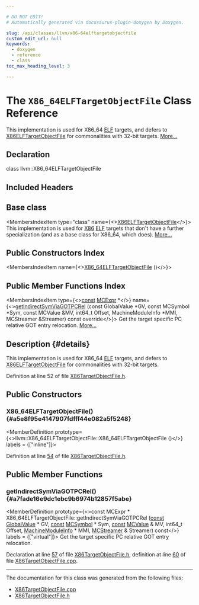 ```yaml
---

# DO NOT EDIT!
# Automatically generated via docusaurus-plugin-doxygen by Doxygen.

slug: /api/classes/llvm/x86-64elftargetobjectfile
custom_edit_url: null
keywords:
  - doxygen
  - reference
  - class
toc_max_heading_level: 3

---
```





# The `X86_64ELFTargetObjectFile` Class Reference

<DoxygenPage pluginConfig={pluginConfig}>

This implementation is used for X86&#95;64 <a href="/docs/api/namespaces/llvm/elf">ELF</a> targets, and defers to <a href="/docs/api/classes/llvm/x86elftargetobjectfile">X86ELFTargetObjectFile</a> for commonalities with 32-bit targets. <a href="#details">More...</a>

## Declaration

<CodeBlock>class llvm::X86_64ELFTargetObjectFile</CodeBlock>

## Included Headers

<IncludesList>
<IncludesListItem
  filePath="Target/X86/X86TargetObjectFile.h"
  permalink="/docs/api/files/lib/lib/target/lib/target/x86/x86targetobjectfile-h"
  isLocal="true" />
</IncludesList>

## Base class

<MembersIndex>

<MembersIndexItem
  type="class"
  name={<><a href="/docs/api/classes/llvm/x86elftargetobjectfile">X86ELFTargetObjectFile</a></>}>
This implementation is used for <a href="/docs/api/namespaces/llvm/x86">X86</a> <a href="/docs/api/namespaces/llvm/elf">ELF</a> targets that don&#39;t have a further specialization (and as a base class for X86&#95;64, which does). <a href="/docs/api/classes/llvm/x86elftargetobjectfile/#details">More...</a>
</MembersIndexItem>

</MembersIndex>

## Public Constructors Index

<MembersIndex>

<MembersIndexItem
  name={<><a href="#a5e8f95e4147907fdfff44e082a5f5248">X86&#95;64ELFTargetObjectFile</a> ()</>}>
</MembersIndexItem>

</MembersIndex>

## Public Member Functions Index

<MembersIndex>

<MembersIndexItem
  type={<><a href="/docs/api/files/lib/lib/target/lib/target/aarch64/aarch64promoteconstant-cpp/#a90f8350fecae261c25be85d38b451bff">const</a> <a href="/docs/api/classes/llvm/mcexpr">MCExpr</a> &#42;</>}
  name={<><a href="#a7fade16e9dc1ebc9b6974b12857f5abe">getIndirectSymViaGOTPCRel</a> (const GlobalValue &#42;GV, const MCSymbol &#42;Sym, const MCValue &amp;MV, int64&#95;t Offset, MachineModuleInfo &#42;MMI, MCStreamer &amp;Streamer) const override</>}>
Get the target specific PC relative GOT entry relocation. <a href="#a7fade16e9dc1ebc9b6974b12857f5abe">More...</a>
</MembersIndexItem>

</MembersIndex>

## Description {#details}

This implementation is used for X86&#95;64 <a href="/docs/api/namespaces/llvm/elf">ELF</a> targets, and defers to <a href="/docs/api/classes/llvm/x86elftargetobjectfile">X86ELFTargetObjectFile</a> for commonalities with 32-bit targets.

Definition at line 52 of file <a href="/docs/api/files/lib/lib/target/lib/target/x86/x86targetobjectfile-h">X86TargetObjectFile.h</a>.

<SectionDefinition>

## Public Constructors

### X86&#95;64ELFTargetObjectFile() {#a5e8f95e4147907fdfff44e082a5f5248}

<MemberDefinition
  prototype={<>llvm::X86&#95;64ELFTargetObjectFile::X86&#95;64ELFTargetObjectFile ()</>}
  labels = {["inline"]}>

Definition at line <a href="/docs/api/files/lib/lib/target/lib/target/x86/x86targetobjectfile-h/#l00054">54</a> of file <a href="/docs/api/files/lib/lib/target/lib/target/x86/x86targetobjectfile-h">X86TargetObjectFile.h</a>.
</MemberDefinition>

</SectionDefinition>

<SectionDefinition>

## Public Member Functions

### getIndirectSymViaGOTPCRel() {#a7fade16e9dc1ebc9b6974b12857f5abe}

<MemberDefinition
  prototype={<>const MCExpr &#42; X86&#95;64ELFTargetObjectFile::getIndirectSymViaGOTPCRel (<a href="/docs/api/files/lib/lib/target/lib/target/aarch64/aarch64promoteconstant-cpp/#a90f8350fecae261c25be85d38b451bff">const</a> <a href="/docs/api/classes/llvm/globalvalue">GlobalValue</a> &#42; GV, <a href="/docs/api/files/lib/lib/target/lib/target/aarch64/aarch64promoteconstant-cpp/#a90f8350fecae261c25be85d38b451bff">const</a> <a href="/docs/api/classes/llvm/mcsymbol">MCSymbol</a> &#42; Sym, <a href="/docs/api/files/lib/lib/target/lib/target/aarch64/aarch64promoteconstant-cpp/#a90f8350fecae261c25be85d38b451bff">const</a> <a href="/docs/api/classes/llvm/mcvalue">MCValue</a> &amp; MV, int64&#95;t Offset, <a href="/docs/api/classes/llvm/machinemoduleinfo">MachineModuleInfo</a> &#42; MMI, <a href="/docs/api/classes/llvm/mcstreamer">MCStreamer</a> &amp; Streamer) const</>}
  labels = {["virtual"]}>
Get the target specific PC relative GOT entry relocation.

Declaration at line <a href="/docs/api/files/lib/lib/target/lib/target/x86/x86targetobjectfile-h/#l00057">57</a> of file <a href="/docs/api/files/lib/lib/target/lib/target/x86/x86targetobjectfile-h">X86TargetObjectFile.h</a>, definition at line <a href="/docs/api/files/lib/lib/target/lib/target/x86/x86targetobjectfile-cpp/#l00060">60</a> of file <a href="/docs/api/files/lib/lib/target/lib/target/x86/x86targetobjectfile-cpp">X86TargetObjectFile.cpp</a>.
</MemberDefinition>

</SectionDefinition>

<hr/>

The documentation for this class was generated from the following files:

<ul>
<li><a href="/docs/api/files/lib/lib/target/lib/target/x86/x86targetobjectfile-cpp">X86TargetObjectFile.cpp</a></li>
<li><a href="/docs/api/files/lib/lib/target/lib/target/x86/x86targetobjectfile-h">X86TargetObjectFile.h</a></li>
</ul>

</DoxygenPage>
